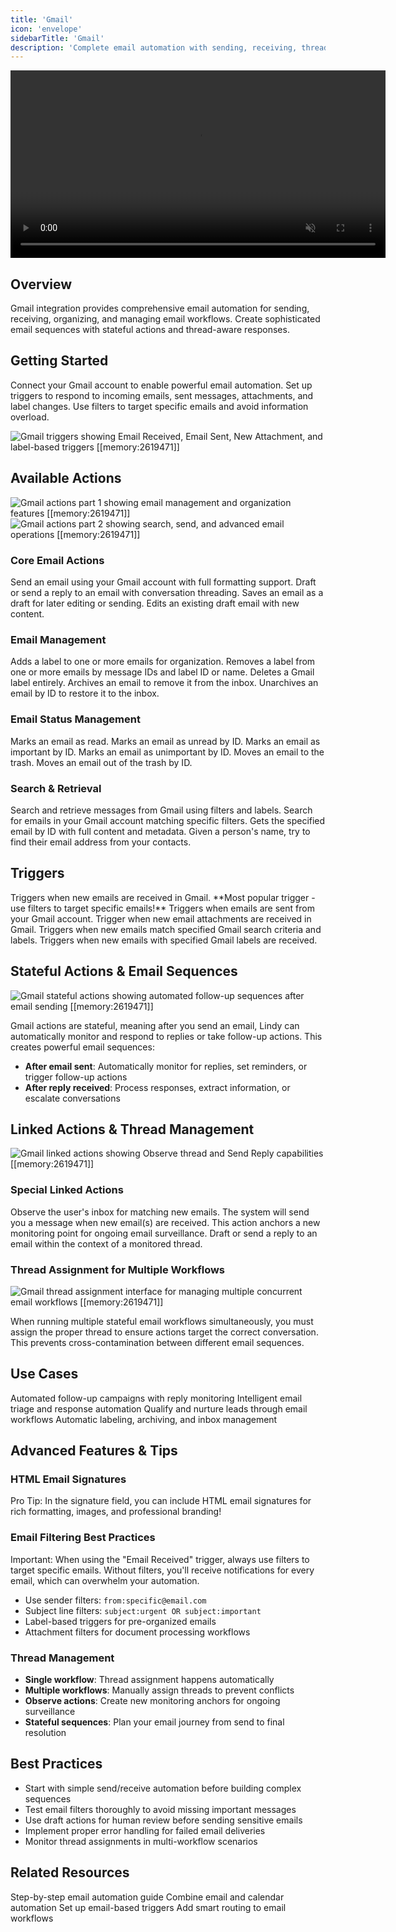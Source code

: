 ```yaml
---
title: 'Gmail'
icon: 'envelope'
sidebarTitle: 'Gmail'
description: 'Complete email automation with sending, receiving, thread management, and stateful workflows'
---
```


<div style={{ display: 'flex', justifyContent: 'center', margin: '2rem 0' }}>
  <div className="video-card">
    <video
      src="/lindy-brand-assets/gmail.mp4"
      width="600"
      autoPlay
      muted
      loop
      playsInline
      style={{ display: 'block', width: '100%', borderRadius: '16px' }}
    />
  </div>
</div>

## Overview

Gmail integration provides comprehensive email automation for sending, receiving, organizing, and managing email workflows. Create sophisticated email sequences with stateful actions and thread-aware responses.

## Getting Started

Connect your Gmail account to enable powerful email automation. Set up triggers to respond to incoming emails, sent messages, attachments, and label changes. Use filters to target specific emails and avoid information overload.

<Frame>
  <img src="/lindy-brand-assets/gmail-available-triggers.png" alt="Gmail triggers showing Email Received, Email Sent, New Attachment, and label-based triggers [[memory:2619471]]" />
</Frame>

## Available Actions

<div style={{ display: 'flex', gap: '1rem', margin: '2rem 0' }}>
  <Frame style={{ flex: 1 }}>
    <img src="/lindy-brand-assets/gmail-avail-actions-1.png" alt="Gmail actions part 1 showing email management and organization features [[memory:2619471]]" />
  </Frame>
  <Frame style={{ flex: 1 }}>
    <img src="/lindy-brand-assets/gmail-eval-actions-2.png" alt="Gmail actions part 2 showing search, send, and advanced email operations [[memory:2619471]]" />
  </Frame>
</div>

### Core Email Actions

<AccordionGroup>
  <Accordion title="Send Email">
    Send an email using your Gmail account with full formatting support.
  </Accordion>
  
  <Accordion title="Send Reply">
    Draft or send a reply to an email with conversation threading.
  </Accordion>
  
  <Accordion title="Draft Email">
    Saves an email as a draft for later editing or sending.
  </Accordion>
  
  <Accordion title="Edit Draft">
    Edits an existing draft email with new content.
  </Accordion>
</AccordionGroup>

### Email Management

<AccordionGroup>
  <Accordion title="Add Label to Email">
    Adds a label to one or more emails for organization.
  </Accordion>
  
  <Accordion title="Remove Label from Email">
    Removes a label from one or more emails by message IDs and label ID or name.
  </Accordion>
  
  <Accordion title="Delete Label">
    Deletes a Gmail label entirely.
  </Accordion>
  
  <Accordion title="Archive">
    Archives an email to remove it from the inbox.
  </Accordion>
  
  <Accordion title="Unarchive">
    Unarchives an email by ID to restore it to the inbox.
  </Accordion>
</AccordionGroup>

### Email Status Management

<AccordionGroup>
  <Accordion title="Mark Email as Read">
    Marks an email as read.
  </Accordion>
  
  <Accordion title="Mark Email as Unread">
    Marks an email as unread by ID.
  </Accordion>
  
  <Accordion title="Mark Email as Important">
    Marks an email as important by ID.
  </Accordion>
  
  <Accordion title="Mark Email as Unimportant">
    Marks an email as unimportant by ID.
  </Accordion>
  
  <Accordion title="Move Email to Trash">
    Moves an email to the trash.
  </Accordion>
  
  <Accordion title="Move Email Out of Trash">
    Moves an email out of the trash by ID.
  </Accordion>
</AccordionGroup>

### Search & Retrieval

<AccordionGroup>
  <Accordion title="Find Email">
    Search and retrieve messages from Gmail using filters and labels.
  </Accordion>
  
  <Accordion title="Search Emails">
    Search for emails in your Gmail account matching specific filters.
  </Accordion>
  
  <Accordion title="Get Email">
    Gets the specified email by ID with full content and metadata.
  </Accordion>
  
  <Accordion title="Find Email Address By Person">
    Given a person's name, try to find their email address from your contacts.
  </Accordion>
</AccordionGroup>

## Triggers

<AccordionGroup>
  <Accordion title="Email Received">
    Triggers when new emails are received in Gmail. **Most popular trigger - use filters to target specific emails!**
  </Accordion>
  
  <Accordion title="Email Sent">
    Triggers when emails are sent from your Gmail account.
  </Accordion>
  
  <Accordion title="New Attachment Received">
    Trigger when new email attachments are received in Gmail.
  </Accordion>
  
  <Accordion title="New Email Matching Search">
    Triggers when new emails match specified Gmail search criteria and labels.
  </Accordion>
  
  <Accordion title="New Labeled Email">
    Triggers when new emails with specified Gmail labels are received.
  </Accordion>
</AccordionGroup>

## Stateful Actions & Email Sequences

<Frame>
  <img src="/lindy-brand-assets/gmail-stateful-actions.png" alt="Gmail stateful actions showing automated follow-up sequences after email sending [[memory:2619471]]" />
</Frame>

Gmail actions are stateful, meaning after you send an email, Lindy can automatically monitor and respond to replies or take follow-up actions. This creates powerful email sequences:

- **After email sent**: Automatically monitor for replies, set reminders, or trigger follow-up actions
- **After reply received**: Process responses, extract information, or escalate conversations

## Linked Actions & Thread Management

<Frame>
  <img src="/lindy-brand-assets/gmail-linked-actions.png" alt="Gmail linked actions showing Observe thread and Send Reply capabilities [[memory:2619471]]" />
</Frame>

### Special Linked Actions

<AccordionGroup>
  <Accordion title="Observe Thread">
    Observe the user's inbox for matching new emails. The system will send you a message when new email(s) are received. This action anchors a new monitoring point for ongoing email surveillance.
  </Accordion>
  
  <Accordion title="Send Reply (Linked)">
    Draft or send a reply to an email within the context of a monitored thread.
  </Accordion>
</AccordionGroup>

### Thread Assignment for Multiple Workflows

<Frame>
  <img src="/lindy-brand-assets/gmail-multiple-stateful-assign-thread.png" alt="Gmail thread assignment interface for managing multiple concurrent email workflows [[memory:2619471]]" />
</Frame>

When running multiple stateful email workflows simultaneously, you must assign the proper thread to ensure actions target the correct conversation. This prevents cross-contamination between different email sequences.

## Use Cases

<CardGroup cols={2}>
  <Card title="Email Sequences" icon="paper-plane">
    Automated follow-up campaigns with reply monitoring
  </Card>
  
  <Card title="Customer Support" icon="headset">
    Intelligent email triage and response automation
  </Card>
  
  <Card title="Lead Management" icon="chart-line">
    Qualify and nurture leads through email workflows
  </Card>
  
  <Card title="Email Organization" icon="folder">
    Automatic labeling, archiving, and inbox management
  </Card>
</CardGroup>

## Advanced Features & Tips

### HTML Email Signatures

<Tip>
Pro Tip: In the signature field, you can include HTML email signatures for rich formatting, images, and professional branding!
</Tip>

### Email Filtering Best Practices

<Note>
Important: When using the "Email Received" trigger, always use filters to target specific emails. Without filters, you'll receive notifications for every email, which can overwhelm your automation.
</Note>

- Use sender filters: `from:specific@email.com`
- Subject line filters: `subject:urgent OR subject:important`
- Label-based triggers for pre-organized emails
- Attachment filters for document processing workflows

### Thread Management

- **Single workflow**: Thread assignment happens automatically
- **Multiple workflows**: Manually assign threads to prevent conflicts
- **Observe actions**: Create new monitoring anchors for ongoing surveillance
- **Stateful sequences**: Plan your email journey from send to final resolution

## Best Practices

- Start with simple send/receive automation before building complex sequences
- Test email filters thoroughly to avoid missing important messages
- Use draft actions for human review before sending sensitive emails
- Implement proper error handling for failed email deliveries
- Monitor thread assignments in multi-workflow scenarios

## Related Resources

<CardGroup cols={2}>
  <Card title="Email Assistant" href="/use-cases/popular-workflows/email-triage" icon="envelope">
    Step-by-step email automation guide
  </Card>
  <Card title="Google Calendar" href="/skills/popular-integrations/google-calendar" icon="calendar-range">
    Combine email and calendar automation
  </Card>
  <Card title="Triggers" href="/fundamentals/lindy-101/triggers" icon="bolt">
    Set up email-based triggers
  </Card>
  <Card title="Conditions" href="/fundamentals/lindy-101/conditions" icon="network-wired">
    Add smart routing to email workflows
  </Card>
</CardGroup>